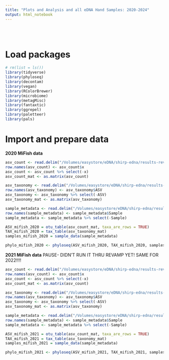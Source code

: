 ```yaml
---
title: "Plots and Analysis and all eDNA Hand Samples: 2020-2024"
output: html_notebook
---
```




<br/>
<br/>

 

# Load packages

```r
# rm(list = ls())
library(tidyverse)
library(phyloseq)
library(decontam)
library(vegan)
library(RColorBrewer)
library(microbiome)
library(metagMisc)
library(fantaxtic)
library(ggrepel)
library(paletteer)
library(pals)
```

#  Import and prepare data

**2020 MiFish data**
```r
asv_count <- read.delim("/Volumes/easystore/eDNA/shirp-edna/results-revamp-2020-MiFIsh/ASV2Taxonomy/ASVs_counts_NOUNKNOWNS.tsv", header=TRUE, stringsAsFactors=FALSE)
row.names(asv_count) <- asv_count$x
asv_count <- asv_count %>% select(-x)
asv_count_mat <- as.matrix(asv_count)

asv_taxonomy <- read.delim("/Volumes/easystore/eDNA/shirp-edna/results-revamp-2020-MiFIsh/ASV2Taxonomy/results-revamp-2020-MiFIsh_asvTaxonomyTable_NOUNKNOWNS.txt", header=TRUE, stringsAsFactors=FALSE)
row.names(asv_taxonomy) <- asv_taxonomy$ASV
asv_taxonomy <- asv_taxonomy %>% select(-ASV)
asv_taxonomy_mat <- as.matrix(asv_taxonomy)

sample_metadata <- read.delim("/Volumes/easystore/eDNA/shirp-edna/results-revamp-2020-MiFIsh/sample_metadata_forR.txt", header=TRUE, stringsAsFactors=TRUE)
row.names(sample_metadata) <- sample_metadata$Sample
sample_metadata <- sample_metadata %>% select(-Sample)

ASV_mifish_2020 = otu_table(asv_count_mat, taxa_are_rows = TRUE)
TAX_mifish_2020 = tax_table(asv_taxonomy_mat)
samples_mifish_2020 = sample_data(sample_metadata)

phylo_mifish_2020 <- phyloseq(ASV_mifish_2020, TAX_mifish_2020, samples_mifish_2020)

```


**2021 MiFish data** PAUSE- DIDN'T RUN IT THRU REVAMP YET! SAME FOR 2022!!!!
```r
asv_count <- read.delim("/Volumes/easystore/eDNA/shirp-edna/results-revamp-2021-MiFIsh/ASV2Taxonomy/ASVs_counts_NOUNKNOWNS.tsv", header=TRUE, stringsAsFactors=FALSE)
row.names(asv_count) <- asv_count$x
asv_count <- asv_count %>% select(-x)
asv_count_mat <- as.matrix(asv_count)

asv_taxonomy <- read.delim("/Volumes/easystore/eDNA/shirp-edna/results-revamp-2021-MiFIsh/ASV2Taxonomy/results-revamp-2021-MiFIsh_asvTaxonomyTable_NOUNKNOWNS.txt", header=TRUE, stringsAsFactors=FALSE)
row.names(asv_taxonomy) <- asv_taxonomy$ASV
asv_taxonomy <- asv_taxonomy %>% select(-ASV)
asv_taxonomy_mat <- as.matrix(asv_taxonomy)

sample_metadata <- read.delim("/Volumes/easystore/eDNA/shirp-edna/results-revamp-2021-MiFIsh/sample_metadata_forR.txt", header=TRUE, stringsAsFactors=TRUE)
row.names(sample_metadata) <- sample_metadata$Sample
sample_metadata <- sample_metadata %>% select(-Sample)

ASV_mifish_2021 = otu_table(asv_count_mat, taxa_are_rows = TRUE)
TAX_mifish_2021 = tax_table(asv_taxonomy_mat)
samples_mifish_2021 = sample_data(sample_metadata)

phylo_mifish_2021 <- phyloseq(ASV_mifish_2021, TAX_mifish_2021, samples_mifish_2021)

```